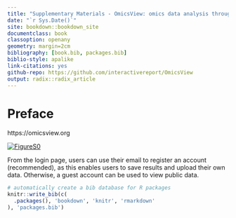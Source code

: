 ```yaml
---
title: "Supplementary Materials - OmicsView: omics data analysis through interactive visual analytics"
date: "`r Sys.Date()`"
site: bookdown::bookdown_site
documentclass: book
classoption: openany
geometry: margin=2cm
bibliography: [book.bib, packages.bib]
biblio-style: apalike
link-citations: yes
github-repo: https://github.com/interactivereport/OmicsView
output: radix::radix_article
---
```

# Preface {-}

https://omicsview.org

[![FigureS0](https://interactivereport.github.io/OmicsView/tutorial/figures/FigureS0.jpg)](https://interactivereport.github.io/OmicsView/tutorial/figures/FigureS0.jpg)

From the login page, users can use their email to register an account (recommended), as this enables users to save results and upload their own data. Otherwise, a guest account can be used to view public data.


```r
# automatically create a bib database for R packages
knitr::write_bib(c(
  .packages(), 'bookdown', 'knitr', 'rmarkdown'
), 'packages.bib')
```
